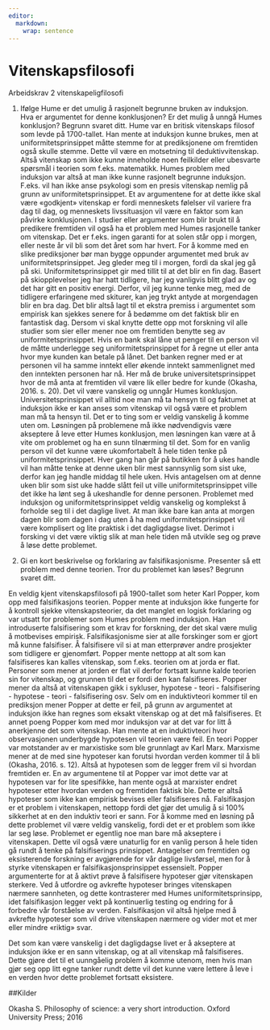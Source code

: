 ```yaml
---
editor: 
  markdown: 
    wrap: sentence
---
```


# Vitenskapsfilosofi

Arbeidskrav 2 vitenskapeligfilosofi

1.  Ifølge Hume er det umulig å rasjonelt begrunne bruken av induksjon.
    Hva er argumentet for denne konklusjonen?
    Er det mulig å unngå Humes konklusjon?
    Begrunn svaret ditt.
    Hume var en britisk vitenskaps filosof som levde på 1700-tallet.
    Han mente at induksjon kunne brukes, men at uniformitetsprinsippet måtte stemme for at prediksjonene om fremtiden også skulle stemme.
    Dette vil være en motsetning til deduktivvitenskap.
    Altså vitenskap som ikke kunne inneholde noen feilkilder eller ubesvarte spørsmål i teorien som f.eks.
    matematikk.
    Humes problem med induksjon var altså at man ikke kunne rasjonelt begrunne induksjon. F.eks. vil han ikke anse psykologi som en presis vitenskap nemlig på grunn av uniformitetsprinsippet. Et av argumentene for at dette ikke skal være «godkjent» vitenskap er fordi menneskets følelser vil variere fra dag til dag, og menneskets livssituasjon vil være en faktor som kan påvirke konklusjonen. I studier eller argumenter som blir brukt til å predikere fremtiden vil også ha et problem med Humes rasjonelle tanker om vitenskap.
    Det er f.eks.
    ingen garanti for at solen står opp i morgen, eller neste år vil bli som det året som har hvert.
    For å komme med en slike prediksjoner bør man bygge oppunder argumentet med bruk av uniformitetsprinsippet.
    Jeg gleder meg til i morgen, fordi da skal jeg gå på ski.
    Uniformitetsprinsippet gir med tillit til at det blir en fin dag.
    Basert på skiopplevelser jeg har hatt tidligere, har jeg vanligvis blitt glad av og det har gitt en positiv energi.
    Derfor, vil jeg kunne tenke meg, med de tidligere erfaringene med skiturer, kan jeg trykt antyde at morgendagen blir en bra dag.
    Det blir altså lagt til et ekstra premiss i argumentet som empirisk kan sjekkes senere for å bedømme om det faktisk blir en fantastisk dag.
    Dersom vi skal knytte dette opp mot forskning vil alle studier som sier eller mener noe om fremtiden benytte seg av uniformitetsprinsippet.
    Hvis en bank skal låne ut penger til en person vil de måtte underlegge seg uniformitetsprinsippet for å regne ut eller anta hvor mye kunden kan betale på lånet.
    Det banken regner med er at personen vil ha samme inntekt eller økende inntekt sammenlignet med den inntekten personen har nå.
    Her må de bruke universitetsprinsippet hvor de må anta at fremtiden vil være lik eller bedre for kunde (Okasha, 2016. s. 20).
    Det vil være vanskelig og unngår Humes konklusjon.     Universitetsprinsippet vil alltid noe man må ta hensyn til og faktumet at induksjon ikke er kan anses som vitenskap vil også være et problem man må ta hensyn til.     Det er to ting som er veldig vanskelig å komme uten om.     Løsningen på problemene må ikke nødvendigvis være akseptere å leve etter Humes konklusjon, men løsningen kan være at å vite om problemet og ha en sunn tilnærming til det. Som for en vanlig person vil det kunne være ukomfortabelt å hele tiden tenke på uniformitetsprinsippet.
    Hver gang han går på butikken for å ukes handle vil han måtte tenke at denne uken blir mest sannsynlig som sist uke, derfor kan jeg handle middag til hele uken.
    Hvis antagelsen om at denne uken blir som sist uke hadde slått feil ut ville uniformitetsprinsippet ville det ikke ha lønt seg å ukeshandle for denne personen.
    Problemet med induksjon og uniformitetsprinsippet veldig vanskelig og komplekst å forholde seg til i det daglige livet.
    At man ikke bare kan anta at morgen dagen blir som dagen i dag uten å ha med uniformitetsprinsippet vil være komplisert og lite praktisk i det dagligdagse livet.
    Derimot i forsking vi det være viktig slik at man hele tiden må utvikle seg og prøve å løse dette problemet.

2.  Gi en kort beskrivelse og forklaring av falsifikasjonisme.
    Presenter så ett problem med denne teorien.
    Tror du problemet kan løses?
    Begrunn svaret ditt.

En veldig kjent vitenskapsfilosofi på 1900-tallet som heter Karl Popper, kom opp med falsifikasjons teorien.
Popper mente at induksjon ikke fungerte for å kontroll sjekke vitenskapsteorier, da det manglet en logisk forklaring og var utsatt for problemer som Humes problem med induksjon.
Han introduserte falsifisering som et krav for forskning, der det skal være mulig å motbevises empirisk.
Falsifikasjonisme sier at alle forskinger som er gjort må kunne falsifiser.
Å falsifisere vil si at man etterprøver andre prosjekter som tidligere er gjenomført.
Popper mente nettopp at alt som kan falsifiseres kan kalles vitenskap, som f.eks.
teorien om at jorda er flat.
Personer som mener at jorden er flat vil derfor fortsatt kunne kalde teorien sin for vitenskap, og grunnen til det er fordi den kan falsifiseres.
Popper mener da altså at vitenskapen gikk i sykluser, hypotese - teori - falsifisering - hypotese - teori - falsifisering osv.
Selv om en induktivteori kommer til en prediksjon mener Popper at dette er feil, på grunn av argumentet at induksjon ikke han regnes som eksakt vitenskap og at det må falsifiseres.
Et annet poeng Popper kom med mor induksjon var at det var for litt å anerkjenne det som vitenskap.
Han mente at en induktivteori hvor observasjonen underbygde hypotesen vil teorien være feil.
En teori Popper var motstander av er marxistiske som ble grunnlagt av Karl Marx.
Marxisme mener at de med sine hypoteser kan forutsi hvordan verden kommer til å bli (Okasha, 2016. s. 12).
Altså at hypotesen som de legger frem vil si hvordan fremtiden er.
En av argumentene til at Popper var imot dette var at hypotesen var for lite spesifikke, han mente også at marxister endret hypoteser etter hvordan verden og fremtiden faktisk ble.
Dette er altså hypoteser som ikke kan empirisk bevises eller falsifiseres nå.
Falsifikasjon er et problem i vitenskapen, nettopp fordi det gjør det umulig å si 100% sikkerhet at en den induktiv teori er sann.
For å komme med en løsning på dette problemet vil være veldig vanskelig, fordi det er et problem som ikke lar seg løse.
Problemet er egentlig noe man bare må akseptere i vitenskapen.
Dette vil også være unaturlig for en vanlig person å hele tiden gå rundt å tenke på falsifiserings prinsippet.
Antagelser om fremtiden og eksisterende forskning er avgjørende for vår daglige livsførsel, men for å styrke vitenskapen er falsifikasjonsprinsippet essensielt.
Popper argumenterte for at å aktivt prøve å falsifisere hypoteser gjør vitenskapen sterkere.
Ved å utfordre og avkrefte hypoteser bringes vitenskapen nærmere sannheten, og dette kontrasterer med Humes uniformitetsprinsipp, idet falsifikasjon legger vekt på kontinuerlig testing og endring for å forbedre vår forståelse av verden.
Falsifikasjon vil altså hjelpe med å avkrefte hypoteser som vil drive vitenskapen nærmere og vider mot et mer eller mindre «riktig» svar.

Det som kan være vanskelig i det dagligdagse livet er å akseptere at induksjon ikke er en sann vitenskap, og at all vitenskap må falsifiseres.
Dette gjøre det til et uunngåelig problem å komme utenom, men hvis man gjør seg opp litt egne tanker rundt dette vil det kunne være lettere å leve i en verden hvor dette problemet fortsatt eksistere.

##Kilder

Okasha S. Philosophy of science: a very short introduction.
Oxford University Press; 2016
